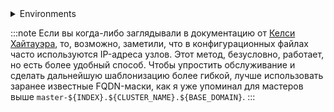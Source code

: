 


<details>
<summary>Environments</summary>

### Базовые переменные окружения:

Для начала зададим переменные окружния, определяющие расположение файлов и сам кластер

<CodeBlock language="bash">
{`export BASE_K8S_PATH="${CUSTOM_VALUE.kuberneteBaseFolderPath.value}"
  export BASE_KUBELET_PATH="${CUSTOM_VALUE.kuberneteKubeletFolderPath.value}"
  export CLUSTER_NAME="${CUSTOM_VALUE.kubernetesClusterName.value}"
  export CRI_ENDPOINT="${CUSTOM_VALUE.criEndpoint.value}"
  export BASE_DOCKER_REGISTRY="${CUSTOM_VALUE.baseDockerRegistry.value}"
  export PAUSED_IMAGE="${CUSTOM_VALUE.pausedImage.value}"
  export BASE_DOMAIN="${CUSTOM_VALUE.kubernetesBaseDomain.value}"

  export BASE_CLUSTER_DOMAIN=$\{CLUSTER_NAME\}.$\{BASE_DOMAIN\}
  export FULL_HOST_NAME=$\{HOST_NAME\}.$\{BASE_CLUSTER_DOMAIN\}

`}
</CodeBlock>

### Переменные окружения сертификатов:
<CodeBlock language="bash">
{`export ETCD_CA_CN="${CERTIFICATES.etcdCA.cname}"
  export ETCD_CA_CRT_PATH="${CERTIFICATES.etcdCA.crtPath}"
  export ETCD_CA_CSR_CONF="${CERTIFICATES.etcdCA.crtConf}"
  export ETCD_CA_KEY_PATH="${CERTIFICATES.etcdCA.keyPath}"
  export ETCD_CA_KEY_SIZE=${CERTIFICATES.etcdCA.keySize}

  export FRONT_PROXY_CA_CN="${CERTIFICATES.frontProxyCA.cname}"
  export FRONT_PROXY_CA_CRT_PATH="${CERTIFICATES.frontProxyCA.crtPath}"
  export FRONT_PROXY_CA_CSR_CONF="${CERTIFICATES.frontProxyCA.crtConf}"
  export FRONT_PROXY_CA_KEY_PATH="${CERTIFICATES.frontProxyCA.keyPath}"
  export FRONT_PROXY_CA_KEY_SIZE=${CERTIFICATES.frontProxyCA.keySize}

  export KUBERNETES_CA_CN="${CERTIFICATES.kubernetesCA.cname}"
  export KUBERNETES_CA_CRT_PATH="${CERTIFICATES.kubernetesCA.crtPath}"
  export KUBERNETES_CA_CSR_CONF="${CERTIFICATES.kubernetesCA.crtConf}"
  export KUBERNETES_CA_KEY_PATH="${CERTIFICATES.kubernetesCA.keyPath}"
  export KUBERNETES_CA_KEY_SIZE=${CERTIFICATES.kubernetesCA.keySize}

  export CONTROLLER_MANAGER_CLIENT_CN="${CERTIFICATES.controllerManagerClient.cname}"
  export CONTROLLER_MANAGER_CLIENT_CRT_CONF="${CERTIFICATES.controllerManagerClient.crtConf}"
  export CONTROLLER_MANAGER_CLIENT_CRT_PATH="${CERTIFICATES.controllerManagerClient.crtPath}"
  export CONTROLLER_MANAGER_CLIENT_CSR_PATH="${CERTIFICATES.controllerManagerClient.csrPath}"
  export CONTROLLER_MANAGER_CLIENT_KEY_PATH="${CERTIFICATES.controllerManagerClient.keyPath}"
  export CONTROLLER_MANAGER_CLIENT_KEY_SIZE=${CERTIFICATES.controllerManagerClient.keySize}

  export ETCD_CLIENT_CN="${CERTIFICATES.etcdClient.cname}"
  export ETCD_CLIENT_CRT_CONF="${CERTIFICATES.etcdClient.crtConf}"
  export ETCD_CLIENT_CRT_PATH="${CERTIFICATES.etcdClient.crtPath}"
  export ETCD_CLIENT_CSR_PATH="${CERTIFICATES.etcdClient.csrPath}"
  export ETCD_CLIENT_KEY_PATH="${CERTIFICATES.etcdClient.keyPath}"
  export ETCD_CLIENT_KEY_SIZE=${CERTIFICATES.etcdClient.keySize}

  export ETCD_PEER_CRT_CONF="${CERTIFICATES.etcdPeer.crtConf}"
  export ETCD_PEER_CRT_PATH="${CERTIFICATES.etcdPeer.crtPath}"
  export ETCD_PEER_CSR_PATH="${CERTIFICATES.etcdPeer.csrPath}"
  export ETCD_PEER_KEY_PATH="${CERTIFICATES.etcdPeer.keyPath}"
  export ETCD_PEER_KEY_SIZE=${CERTIFICATES.etcdPeer.keySize}

  export ETCD_SERVER_CRT_CONF="${CERTIFICATES.etcdServer.crtConf}"
  export ETCD_SERVER_CRT_PATH="${CERTIFICATES.etcdServer.crtPath}"
  export ETCD_SERVER_CSR_PATH="${CERTIFICATES.etcdServer.csrPath}"
  export ETCD_SERVER_KEY_PATH="${CERTIFICATES.etcdServer.keyPath}"
  export ETCD_SERVER_KEY_SIZE=${CERTIFICATES.etcdServer.keySize}

  export KUBELET_CLIENT_CRT_CONF="${CERTIFICATES.kubeletClient.crtConf}"
  export KUBELET_CLIENT_CRT_PATH="${CERTIFICATES.kubeletClient.crtPath}"
  export KUBELET_CLIENT_CSR_PATH="${CERTIFICATES.kubeletClient.csrPath}"
  export KUBELET_CLIENT_KEY_PATH="${CERTIFICATES.kubeletClient.keyPath}"
  export KUBELET_CLIENT_KEY_SIZE=${CERTIFICATES.kubeletClient.keySize}

  export KUBELET_SERVER_CRT_CONF="${CERTIFICATES.kubeletServer.crtConf}"
  export KUBELET_SERVER_CRT_PATH="${CERTIFICATES.kubeletServer.crtPath}"
  export KUBELET_SERVER_CSR_PATH="${CERTIFICATES.kubeletServer.csrPath}"
  export KUBELET_SERVER_KEY_PATH="${CERTIFICATES.kubeletServer.keyPath}"
  export KUBELET_SERVER_KEY_SIZE=${CERTIFICATES.kubeletServer.keySize}

  export KUBERNETES_ADMIN_CLIENT_CN="${CERTIFICATES.kubernetesAdminClient.cname}"
  export KUBERNETES_ADMIN_CLIENT_CRT_CONF="${CERTIFICATES.kubernetesAdminClient.crtConf}"
  export KUBERNETES_ADMIN_CLIENT_CRT_PATH="${CERTIFICATES.kubernetesAdminClient.crtPath}"
  export KUBERNETES_ADMIN_CLIENT_CSR_PATH="${CERTIFICATES.kubernetesAdminClient.csrPath}"
  export KUBERNETES_ADMIN_CLIENT_KEY_PATH="${CERTIFICATES.kubernetesAdminClient.keyPath}"
  export KUBERNETES_ADMIN_CLIENT_KEY_SIZE=${CERTIFICATES.kubernetesAdminClient.keySize}

  export KUBERNETES_ETCD_CLIENT_CN="${CERTIFICATES.kubernetesEtcdClient.cname}"
  export KUBERNETES_ETCD_CLIENT_CRT_CONF="${CERTIFICATES.kubernetesEtcdClient.crtConf}"
  export KUBERNETES_ETCD_CLIENT_CRT_PATH="${CERTIFICATES.kubernetesEtcdClient.crtPath}"
  export KUBERNETES_ETCD_CLIENT_CSR_PATH="${CERTIFICATES.kubernetesEtcdClient.csrPath}"
  export KUBERNETES_ETCD_CLIENT_KEY_PATH="${CERTIFICATES.kubernetesEtcdClient.keyPath}"
  export KUBERNETES_ETCD_CLIENT_KEY_SIZE=${CERTIFICATES.kubernetesEtcdClient.keySize}

  export KUBERNETES_FRONT_PROXY_CLIENT_CN="${CERTIFICATES.kubernetesFrontProxyClient.cname}"
  export KUBERNETES_FRONT_PROXY_CLIENT_CRT_CONF="${CERTIFICATES.kubernetesFrontProxyClient.crtConf}"
  export KUBERNETES_FRONT_PROXY_CLIENT_CRT_PATH="${CERTIFICATES.kubernetesFrontProxyClient.crtPath}"
  export KUBERNETES_FRONT_PROXY_CLIENT_CSR_PATH="${CERTIFICATES.kubernetesFrontProxyClient.csrPath}"
  export KUBERNETES_FRONT_PROXY_CLIENT_KEY_PATH="${CERTIFICATES.kubernetesFrontProxyClient.keyPath}"
  export KUBERNETES_FRONT_PROXY_CLIENT_KEY_SIZE=${CERTIFICATES.kubernetesFrontProxyClient.keySize}

  export KUBERNETES_KUBELET_CLIENT_CN="${CERTIFICATES.kubernetesKubeletClient.cname}"
  export KUBERNETES_KUBELET_CLIENT_CRT_CONF="${CERTIFICATES.kubernetesKubeletClient.crtConf}"
  export KUBERNETES_KUBELET_CLIENT_CRT_PATH="${CERTIFICATES.kubernetesKubeletClient.crtPath}"
  export KUBERNETES_KUBELET_CLIENT_CSR_PATH="${CERTIFICATES.kubernetesKubeletClient.csrPath}"
  export KUBERNETES_KUBELET_CLIENT_KEY_PATH="${CERTIFICATES.kubernetesKubeletClient.keyPath}"
  export KUBERNETES_KUBELET_CLIENT_KEY_SIZE=${CERTIFICATES.kubernetesKubeletClient.keySize}

  export KUBERNETES_SERVER_CN="${CERTIFICATES.kubernetesServer.cname}"
  export KUBERNETES_SERVER_CRT_CONF="${CERTIFICATES.kubernetesServer.crtConf}"
  export KUBERNETES_SERVER_CRT_PATH="${CERTIFICATES.kubernetesServer.crtPath}"
  export KUBERNETES_SERVER_CSR_PATH="${CERTIFICATES.kubernetesServer.csrPath}"
  export KUBERNETES_SERVER_KEY_PATH="${CERTIFICATES.kubernetesServer.keyPath}"
  export KUBERNETES_SERVER_KEY_SIZE=${CERTIFICATES.kubernetesServer.keySize}

  export KUBERNETES_SUPER_ADMIN_CLIENT_CN="${CERTIFICATES.kubernetesSuperAdminClient.cname}"
  export KUBERNETES_SUPER_ADMIN_CLIENT_CRT_CONF="${CERTIFICATES.kubernetesSuperAdminClient.crtConf}"
  export KUBERNETES_SUPER_ADMIN_CLIENT_CRT_PATH="${CERTIFICATES.kubernetesSuperAdminClient.crtPath}"
  export KUBERNETES_SUPER_ADMIN_CLIENT_CSR_PATH="${CERTIFICATES.kubernetesSuperAdminClient.csrPath}"
  export KUBERNETES_SUPER_ADMIN_CLIENT_KEY_PATH="${CERTIFICATES.kubernetesSuperAdminClient.keyPath}"
  export KUBERNETES_SUPER_ADMIN_CLIENT_KEY_SIZE=${CERTIFICATES.kubernetesSuperAdminClient.keySize}

  export SCHEDULER_CLIENT_CN="${CERTIFICATES.schedulerClient.cname}"
  export SCHEDULER_CLIENT_CRT_CONF="${CERTIFICATES.schedulerClient.crtConf}"
  export SCHEDULER_CLIENT_CRT_PATH="${CERTIFICATES.schedulerClient.crtPath}"
  export SCHEDULER_CLIENT_CSR_PATH="${CERTIFICATES.schedulerClient.csrPath}"
  export SCHEDULER_CLIENT_KEY_PATH="${CERTIFICATES.schedulerClient.keyPath}"
  export SCHEDULER_CLIENT_KEY_SIZE=${CERTIFICATES.schedulerClient.keySize}

  export KUBERNETES_SERVICE_ACCOUNT_CRT_PATH="${CERTIFICATES.kubernetesSA.crtPath}"
  export KUBERNETES_SERVICE_ACCOUNT_KEY_PATH="${CERTIFICATES.kubernetesSA.keyPath}"

  export KUBELET_CURRENT_CLIENT_CRT_PATH="${CERTIFICATES.kubernetesCureentClient.crtPath}"
  export KUBELET_CURRENT_SERVER_CRT_PATH="${CERTIFICATES.kubernetesCureentServer.crtPath}"

`}
</CodeBlock>


### Переменные окружения сети:

:::warning
Просьба обратить внимание, что я не указал тут подсеть для подов, тк по моему мнению этим должен управлять сетевой плагин, а не компоненты управляющего контура.
:::

<CodeBlock language="bash">
{`export SERVICE_CIDR="${CUSTOM_VALUE.kubernetesServiceCIDR.value}"
  export SERVICE_DNS="${CUSTOM_VALUE.kubernetesDNSAddress.value}"
  export SERVICE_KUBE_API="${CUSTOM_VALUE.kubernetesDefaultInternalAddress.value}"
  export MACHINE_LOCAL_ADDRESS=${CUSTOM_VALUE.virtualMachineLocalAddress.value}
`}
</CodeBlock>

Заранее определяем список слушающих портов, будут нам полезны для понимания кто что использует

<CodeBlock language="bash">
{`export ETCD_METRICS_PORT=${PORTS.etcdMetricServer.portNumber}
  export ETCD_PEER_PORT=${PORTS.etcdPeer.portNumber}
  export ETCD_SERVER_PORT=${PORTS.etcdServer.portNumber}
  export KUBE_APISERVER_PORT=${PORTS.kubeAPIServer.portNumber}
  export KUBE_CONTROLLER_MANAGER_PORT=${PORTS.kubeControllerManager.portNumber}
  export KUBELET_HEALTHZ_PORT=${PORTS.kubeletHealthz.portNumber}
  export KUBELET_READ_ONLY_PORT=${PORTS.kubeletReadOnlyPort.portNumber}
  export KUBELET_SERVER_PORT=${PORTS.kubeletServer.portNumber}
  export KUBE_SCHEDULER_PORT=${PORTS.kubeScheduler.portNumber}
`}
</CodeBlock>

### Версии компонентов

<CodeBlock language="bash">
{`export RUNC_VERSION="${COMPONENTS_VERSION.runc.value}"
  export KUBERNETES_VERSION="${COMPONENTS_VERSION.kubernetes.value}"
  export ETCD_TOOL_VERSION="${COMPONENTS_VERSION.etcdctl.value}"
  export ETCD_VERSION="${COMPONENTS_VERSION.etcd.value}"
  export CONTAINERD_VERSION="${COMPONENTS_VERSION.containerd.value}"
  export CRICTL_VERSION="${COMPONENTS_VERSION.crictl.value}"
`}
</CodeBlock>


### Переменные окружения ETCD

```bash
export ETCD_INITIAL_CLUSTER="${FULL_HOST_NAME}=https://${MACHINE_LOCAL_ADDRESS}:${ETCD_PEER_PORT}"
export ETCD_SERVERS="https://127.0.0.1:${ETCD_SERVER_PORT}"
```

### Создание директорий

<CodeBlock language="bash">
{`mkdir -p $\{BASE_K8S_PATH\}
  mkdir -p $\{BASE_K8S_PATH\}/kubeconfig
  mkdir -p $\{BASE_K8S_PATH\}/manifests
  mkdir -p $\{BASE_K8S_PATH\}/openssl
  mkdir -p $\{BASE_K8S_PATH\}/openssl/csr
  mkdir -p $\{BASE_K8S_PATH\}/pki
  mkdir -p $\{BASE_K8S_PATH\}/pki/etcd
  mkdir -p $\{BASE_KUBELET_PATH\}
  mkdir -p $\{BASE_KUBELET_PATH\}/pki
  mkdir -p /usr/lib/systemd/system/kubelet.service.d
  mkdir -p /tmp/containerd
  mkdir -p /etc/containerd
  mkdir -p /etc/containerd/conf.d
  mkdir -p $HOME/.kube
`}
</CodeBlock>

### Настройка инструмента взаимодействия с ETCD
<CodeBlock language="bash">
{`cat <<'EOF' >> ~/.bashrc
  export BASE_K8S_PATH="${CUSTOM_VALUE.kuberneteBaseFolderPath.value}"
  export ETCDCTL_CERT="${CERTIFICATES.etcdPeer.crtPath}"
  export ETCDCTL_KEY="${CERTIFICATES.etcdPeer.keyPath}"
  export ETCDCTL_CACERT="${CERTIFICATES.etcdCA.crtPath}"
  export ETCD_SERVER_PORT="${PORTS.etcdServer.portNumber}"

  etcd_endpoints () {
  export ENDPOINTS=$(
  etcdctl \
  --endpoints=127.0.0.1:$\{ETCD_SERVER_PORT\} member list | 
  awk '{print $5}' | 
  sed "s/,//" | 
  sed "s/ /,/g"
  )
  }

  estat () {
  etcd_endpoints
  etcdctl \
  --write-out=table \
  --endpoints=$ENDPOINTS \
  endpoint status
  }
  EOF

  source ~/.bashrc
`}
</CodeBlock>

### Настройка инструмента взаимодействия с KubeAPI
Для подключения к кластеру нам потребуется переменная окружения `KUBECONFIG`
<CodeBlock language="bash">
{`
ln -s /etc/kubernetes/admin.conf $HOME/.kube/config
`}
</CodeBlock>


</details>

:::note
Если вы когда-либо заглядывали в документацию от [Келси Хайтауэра](https://github.com/kelseyhightower/kubernetes-the-hard-way), то, возможно, заметили, что в конфигурационных файлах часто используются IP-адреса узлов. Этот метод, безусловно, работает, но есть более удобный способ. Чтобы упростить обслуживание и сделать дальнейшую шаблонизацию более гибкой, лучше использовать заранее известные FQDN-маски, как я уже упоминал для мастеров выше ```master-${INDEX}.${CLUSTER_NAME}.${BASE_DOMAIN}```.
:::
